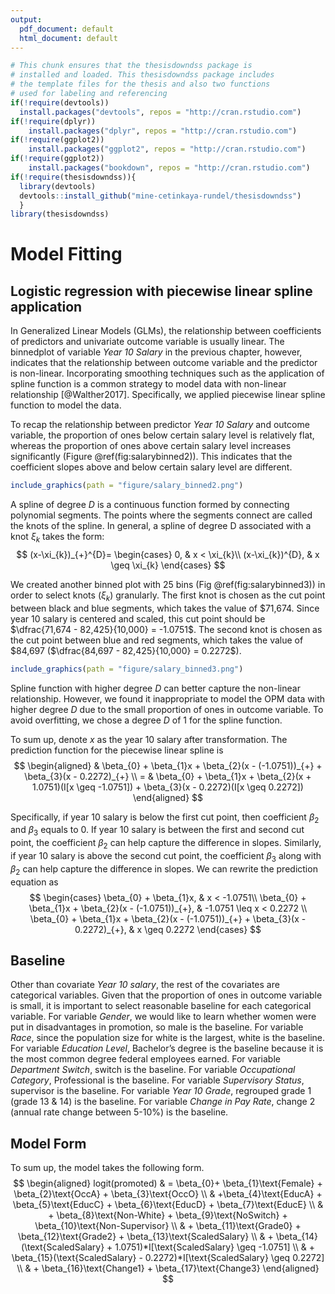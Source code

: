 ```yaml
---
output:
  pdf_document: default
  html_document: default
---
```

```r
# This chunk ensures that the thesisdowndss package is
# installed and loaded. This thesisdowndss package includes
# the template files for the thesis and also two functions
# used for labeling and referencing
if(!require(devtools))
  install.packages("devtools", repos = "http://cran.rstudio.com")
if(!require(dplyr))
    install.packages("dplyr", repos = "http://cran.rstudio.com")
if(!require(ggplot2))
    install.packages("ggplot2", repos = "http://cran.rstudio.com")
if(!require(ggplot2))
    install.packages("bookdown", repos = "http://cran.rstudio.com")
if(!require(thesisdowndss)){
  library(devtools)
  devtools::install_github("mine-cetinkaya-rundel/thesisdowndss")
  }
library(thesisdowndss)
```

# Model Fitting 

## Logistic regression with piecewise linear spline application

In Generalized Linear Models (GLMs), the relationship between coefficients of predictors and univariate outcome variable is usually linear. The binnedplot of variable _Year 10 Salary_ in the previous chapter, however, indicates that the relationship between outcome variable and the predictor is non-linear.  Incorporating smoothing techniques such as the application of spline function is a common strategy to model data with non-linear relationship [@Walther2017]. Specifically, we applied piecewise linear spline function to model the data.

To recap the relationship between predictor _Year 10 Salary_ and outcome variable, the proportion of ones below certain salary level is relatively flat, whereas the proportion of ones above certain salary level increases significantly (Figure \@ref(fig:salarybinned2)). This indicates that the coefficient slopes above and below certain salary level are different.

```r
include_graphics(path = "figure/salary_binned2.png")
```


A spline of degree $D$ is a continuous function formed by connecting polynomial segments. The points where the segments connect are called the knots of the spline. In general, a spline of degree D associated with a knot $\xi_{k}$ takes the form:
$$
(x-\xi_{k})_{+}^{D}= 
\begin{cases}
    0, & x < \xi_{k}\\
    (x-\xi_{k})^{D}, & x \geq \xi_{k}
\end{cases}
$$

We created another binned plot with 25 bins (Fig \@ref(fig:salarybinned3)) in order to select knots ($\xi_{k}$) granularly. The first knot is chosen as the cut point between black and blue segments, which takes the value of \$71,674. Since year 10 salary is centered and scaled, this cut point should be $\dfrac{71,674 - 82,425}{10,000} = -1.0751$. The second knot is chosen as the cut point between blue and red segments, which takes the value of \$84,697 ($\dfrac{84,697 - 82,425}{10,000} = 0.2272$).

```r
include_graphics(path = "figure/salary_binned3.png")
```


Spline function with higher degree $D$ can better capture the non-linear relationship. However, we found it inappropriate to model the OPM data with higher degree $D$ due to the small proportion of ones in outcome variable. To avoid overfitting, we chose a degree $D$ of 1 for the spline function.


To sum up, denote $x$ as the year 10 salary after transformation. The prediction function for the piecewise linear spline is
$$
\begin{aligned}
& \beta_{0} + \beta_{1}x + \beta_{2}(x - (-1.0751))_{+} + \beta_{3}(x - 0.2272)_{+} \\
 = & \beta_{0} + \beta_{1}x + \beta_{2}(x + 1.0751)(I[x \geq -1.0751]) + \beta_{3}(x - 0.2272)(I[x \geq 0.2272])
\end{aligned}
$$

Specifically, if year 10 salary is below the first cut point, then coefficient $\beta_{2}$ and $\beta_{3}$ equals to 0. If year 10 salary is between the first and second cut point, the coefficient $\beta_{2}$ can help capture the difference in slopes. Similarly, if year 10 salary is above the second cut point, the coefficient $\beta_{3}$ along with $\beta_{2}$ can help capture the difference in slopes. We can rewrite the prediction equation as
$$
\begin{cases}
    \beta_{0} + \beta_{1}x, & x < -1.0751\\
    \beta_{0} + \beta_{1}x + \beta_{2}(x - (-1.0751))_{+}, & -1.0751 \leq x < 0.2272 \\
    \beta_{0} + \beta_{1}x + \beta_{2}(x - (-1.0751))_{+} + \beta_{3}(x - 0.2272)_{+}, & x \geq 0.2272
\end{cases}
$$

## Baseline

Other than covariate _Year 10 salary_, the rest of the covariates are categorical variables. Given that the proportion of ones in outcome variable is small, it is important to select reasonable baseline for each categorical variable. For variable _Gender_, we would like to learn whether women were put in disadvantages in promotion, so male is the baseline. For variable _Race_, since the population size for white is the largest, white is the baseline. For variable _Education Level_, Bachelor's degree is the baseline because it is the most common degree federal employees earned. For variable _Department Switch_, switch is the baseline. For variable _Occupational Category_, Professional is the baseline. For variable _Supervisory Status_, supervisor is the baseline. For variable _Year 10 Grade_, regrouped grade 1 (grade 13 & 14) is the baseline. For variable _Change in Pay Rate_, change 2 (annual rate change between 5-10%) is the baseline.

## Model Form

To sum up, the model takes the following form.
$$
\begin{aligned}
logit(promoted) & = \beta_{0}+ \beta_{1}\text{Female} + \beta_{2}\text{OccA} + \beta_{3}\text{OccO} \\ 
& +\beta_{4}\text{EducA} + \beta_{5}\text{EducC} + \beta_{6}\text{EducD} + \beta_{7}\text{EducE} \\
& + \beta_{8}\text{Non-White} + \beta_{9}\text{NoSwitch} + \beta_{10}\text{Non-Supervisor} \\
& + \beta_{11}\text{Grade0} + \beta_{12}\text{Grade2} + \beta_{13}\text{ScaledSalary} \\
& + \beta_{14}(\text{ScaledSalary} + 1.0751)*I[\text{ScaledSalary} \geq -1.0751] \\
& + \beta_{15}(\text{ScaledSalary} - 0.2272)*I[\text{ScaledSalary} \geq 0.2272] \\ 
& + \beta_{16}\text{Change1} + \beta_{17}\text{Change3}
\end{aligned}
$$

